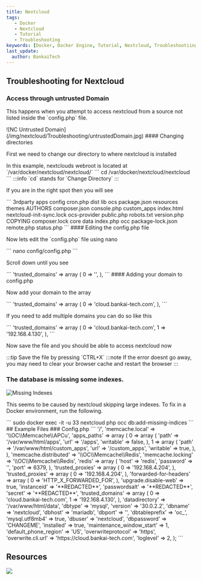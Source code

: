 ```yaml
---
title: Nextcloud
tags:
   - Docker
   - Nextcloud
   - Tutorial
   - Troubleshooting
keywords: [Docker, Docker Engine, Tutorial, Nextcloud, Troubleshootiing]
last_update:
  author: BankaiTech
---
```

## Troubleshooting for Nextcloud
### Access through untrusted Domain
<p>This happens when you attempt to access nextcloud from a source not listed inside the `config.php` file.</p>
![NC Untrusted Domain](/img/nextcloud/Troubleshooting/untrustedDomain.jpg)
#### Changing directories
<p>First we need to change our directory to where nextcloud is installed</p>
In this example, nextclouds webroot is located at `/var/docker/nextcloud/nextcloud/`
```
cd /var/docker/nextcloud/nextcloud
```
:::info
`cd` stands for `Change Directory`
:::

<p>If you are in the right spot then you will see</p>
```
3rdparty  apps           config       cron.php     dist        lib                       ocs                package.json  resources   themes
AUTHORS   composer.json  console.php  custom_apps  index.html  nextcloud-init-sync.lock  ocs-provider       public.php    robots.txt  version.php
COPYING   composer.lock  core         data         index.php   occ                       package-lock.json  remote.php    status.php
```
#### Editing the config.php file
<p>Now lets edit the `config.php` file using nano</p>
```
nano config/config.php
```
<p>Scroll down until you see</p>
```
'trusted_domains' =>
array (
    0 => '',
  ),
```
#### Adding your domain to config.php
<p>Now add your domain to the array</p>
```
'trusted_domains' => 
  array (
    0 => 'cloud.bankai-tech.com',
  ),
```
<p>If you need to add multiple domains you can do so like this</p>
```
'trusted_domains' => 
  array (
    0 => 'cloud.bankai-tech.com',
    1 => '192.168.4.130',
  ),
```
<p>Now save the file and you should be able to access nextcloud now</p>
:::tip
Save the file by pressing `CTRL+X`
:::note
If the error doesnt go away, you may need to clear your browser cache and restart the browser
:::

### The database is missing some indexes.
![Missing Indexes](/img/nextcloud/Troubleshooting/missingIndexes.jpg)
<p>This seems to be caused by nextcloud skipping large indexes. To fix in a Docker environment, run the following.</p>
```
sudo docker exec -it -u 33 nextcloud php occ db:add-missing-indices
```
## Example Files
### Config.php
```
<?php
$CONFIG = array (
  'htaccess.RewriteBase' => '/',
  'memcache.local' => '\\OC\\Memcache\\APCu',
  'apps_paths' => 
  array (
    0 => 
    array (
      'path' => '/var/www/html/apps',
      'url' => '/apps',
      'writable' => false,
    ),
    1 => 
    array (
      'path' => '/var/www/html/custom_apps',
      'url' => '/custom_apps',
      'writable' => true,
    ),
  ),
  'memcache.distributed' => '\\OC\\Memcache\\Redis',
  'memcache.locking' => '\\OC\\Memcache\\Redis',
  'redis' => 
  array (
    'host' => 'redis',
    'password' => '',
    'port' => 6379,
  ),
  'trusted_proxies' => 
  array (
    0 => '192.168.4.204',
  ),
  'trusted_proxies' => 
  array (
    0 => '192.168.4.204',
  ),
  'forwarded-for-headers' =>
  array (
    0 => 'HTTP_X_FORWARDED_FOR',
  ),
  'upgrade.disable-web' => true,
  'instanceid' => '**REDACTED**',
  'passwordsalt' => '**REDACTED**',
  'secret' => '**REDACTED**',
  'trusted_domains' => 
  array (
    0 => 'cloud.bankai-tech.com',
    1 => '192.168.4.130',
  ),
  'datadirectory' => '/var/www/html/data',
  'dbtype' => 'mysql',
  'version' => '30.0.2.2',
  'dbname' => 'nextcloud',
  'dbhost' => 'mariadb',
  'dbport' => '',
  'dbtableprefix' => 'oc_',
  'mysql.utf8mb4' => true,
  'dbuser' => 'nextcloud',
  'dbpassword' => 'CHANGEME',
  'installed' => true,
  'maintenance_window_start' => 1,
  'default_phone_region' => 'US',
  'overwriteprotocol' => 'https',
  'overwrite.cli.url' => 'https://cloud.bankai-tech.com',
  'loglevel' => 2,
);
```

## Resources


<a href="https://www.buymeacoffee.com/BankaiTech"><img src="https://img.buymeacoffee.com/button-api/?text=Buy me a beer&emoji=🍺&slug=BankaiTech&button_colour=FFDD00&font_colour=000000&font_family=Cookie&outline_colour=000000&coffee_colour=ffffff" /></a>
